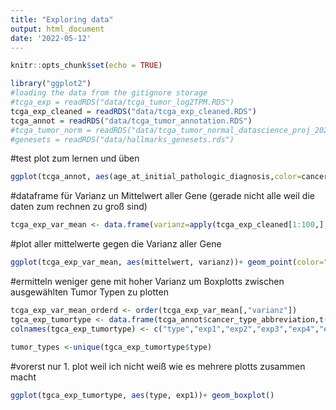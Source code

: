 ```yaml
---
title: "Exploring data"
output: html_document
date: '2022-05-12'
---
```


```r
knitr::opts_chunk$set(echo = TRUE)
```

```r
library("ggplot2")
#loading the data from the gitignore storage
#tcga_exp = readRDS("data/tcga_tumor_log2TPM.RDS")
tcga_exp_cleaned = readRDS("data/tcga_exp_cleaned.RDS")
tcga_annot = readRDS("data/tcga_tumor_annotation.RDS")
#tcga_tumor_norm = readRDS("data/tcga_tumor_normal_datascience_proj_2022.RDS")
#genesets = readRDS("data/hallmarks_genesets.rds")
```
#test plot zum lernen und üben
```r
ggplot(tcga_annot, aes(age_at_initial_pathologic_diagnosis,color=cancer_type_abbreviation ))+ geom_histogram(fill="#AFFFFF")

```

#dataframe für Varianz un Mittelwert aller Gene (gerade nicht alle weil die daten zum rechnen zu groß sind)
```r
tcga_exp_var_mean <- data.frame(varianz=apply(tcga_exp_cleaned[1:100,],1,var),mittelwert=apply(tcga_exp_cleaned[1:100,],1,mean))

```

#plot aller mittelwerte gegen die Varianz aller Gene
```r
ggplot(tcga_exp_var_mean, aes(mittelwert, varianz))+ geom_point(color="#808080",shape=1)
```
#ermitteln weniger gene mit hoher Varianz um Boxplotts zwischen ausgewählten Tumor Typen zu plotten
```r
tcga_exp_var_mean_orderd <- order(tcga_exp_var_mean[,"varianz"])
tgca_exp_tumortype <- data.frame(tcga_annot$cancer_type_abbreviation,t(tcga_exp_cleaned[tcga_exp_var_mean_orderd[1:5],]))
colnames(tgca_exp_tumortype) <- c("type","exp1","exp2","exp3","exp4","exp5")

tumor_types <-unique(tgca_exp_tumortype$type)

```

#vorerst nur 1. plot weil ich nicht weiß wie es mehrere plotts zusammen macht
```r
ggplot(tgca_exp_tumortype, aes(type, exp1))+ geom_boxplot()
```

